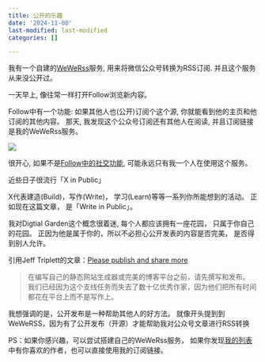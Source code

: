 ```yaml
---
title: 公开的乐趣
date: '2024-11-08'
last-modified: last-modified
categories: []

---
```


我有一个自建的[WeWeRss](https://github.com/cooderl/wewe-rss)服务, 用来将微信公众号转换为RSS订阅. 并且这个服务从来没公开过。

一天早上, 像往常一样打开Follow浏览新内容。

Follow中有一个功能: 如果其他人也(公开)订阅个这个源, 你就能看到他的主页和他订阅的其他内容。
那天, 我发现这个公众号订阅还有其他人在阅读, 并且订阅链接是我的WeWeRss服务。

![](https://image.luozx.org/garden/2024/11/88702fe72a71b70cac7ca84f034139d2.png)

很开心, 如果不是[Follow中的社交功能](./follow-the-app/follow-the-app.qmd), 可能永远只有我一个人在使用这个服务。

近些日子很流行「X in Public」

X代表建造(Build)，写作(Write)， 学习(Learn)等等一系列你所能想到的活动。
正如现在这篇文章， 是「Write in Public」。

我对Digtial Garden这个概念很着迷, 每个人都应该拥有一座花园， 只属于你自己的花园。
正因为他是属于你的，所以不必担心公开发表的内容是否完美， 是否得到别人允许。

引用Jeff Triplett的文章：[Please publish and share more](https://micro.webology.dev/2024/11/02/please-publish-and.html)

> 在编写自己的静态网站生成器或完美的博客平台之前，请先撰写和发布。
> 我们已经因为这个支线任务而失去了数十亿优秀作家，因为他们把所有时间都花在平台上而不是写作上。

我想强调的是，公开发布是一种帮助其他人的好方法。
就像开头提到到WeWeRSS，因为有了公开发布（开源）才能帮助我对公众号文章进行RSS转换

PS：如果你感兴趣，可以尝试搭建自己的WeWeRss服务，
如果你发现[我的列表](https://app.follow.is/share/users/luozx)中有你喜欢的作者，也可以直接使用我的订阅链接。
